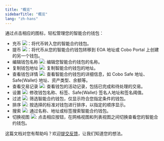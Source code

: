 ```yaml
---
title: "概览"
sidebarTitle: "概览"
lang: "zh-hans"
---
```


通过点击相应的图标，轻松管理您的智能合约钱包：

- 充币 <img src="/cn/images/smart-contract-wallet/button_deposit.svg" className="icon"></img>：将代币转入您的智能合约钱包。
- 提币 <img src="/cn/images/smart-contract-wallet/button_withdraw.svg" className="icon"></img>：将代币从您的智能合约钱包转移到 EOA 地址或 Cobo Portal 上创建的另一个钱包。
- 编辑钱包名称 <img src="/cn/images/smart-contract-wallet/button_edit.svg" className="icon"></img>: 编辑您智能合约钱包的名称。
- 复制钱包地址 <img src="/cn/images/smart-contract-wallet/button_copy.svg" className="icon"></img>: 复制智能合约钱包的地址。
- 查看钱包详情 <img src="/cn/images/smart-contract-wallet/icon_view.svg" className="icon"></img>: 查看智能合约钱包的详细信息，如 Cobo Safe 地址、Safe&#123;Wallet&#125; 地址、资产类型、余额等。
- 查看交易记录 <img src="/cn/images/smart-contract-wallet/button_view tx.svg" className="icon"></img>: 查看钱包的活动记录，包括已完成和待处理的交易。
- 设置 <img src="/cn/images/smart-contract-wallet/button_settings.svg" className="icon"></img>: 修改钱包名称、标签、Safe&#123;Wallet&#125; 签名人地址和签名阈值。
- 过滤 <img src="/cn/images/smart-contract-wallet/icon_filter.svg" className="icon"></img>: 筛选智能合约钱包，仅显示符合您指定条件的钱包。
- 排序 <img src="/cn/images/smart-contract-wallet/icon_sort.svg" className="icon"></img>: 按选择的标准对钱包进行排序，以指定的顺序显示。
- 搜索 <img src="/cn/images/smart-contract-wallet/button_search.svg" className="icon"></img>: 通过名称、地址或标签搜索智能合约钱包。
- 切换视图 <img src="/cn/images/smart-contract-wallet/button_grid.svg" className="icon"></img>: 点击相应按钮，在网格视图和列表视图之间切换查看您的智能合约钱包。



<Tip>这篇文档对您有帮助吗？欢迎[提交反馈](https://forms.zohopublic.com/cobo/form/DocumentFeedbackForm/formperma/QvLOhxJv1_JMsJ-1dleZ8Itb_7rzN-LtgvsDdxosoVI?referrername=manuals)，让我们知道您的想法。</Tip>